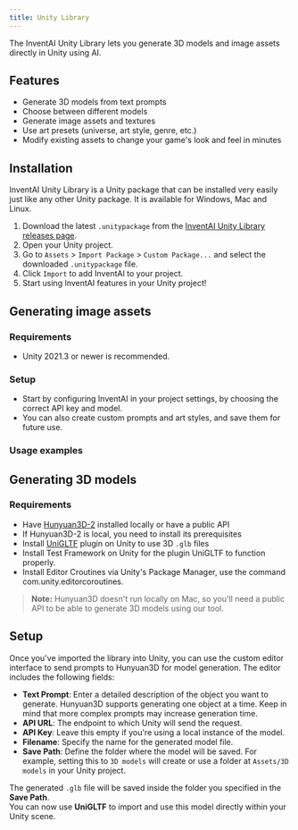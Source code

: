 ```yaml
---
title: Unity Library
---
```


The InventAI Unity Library lets you generate 3D models and image assets directly in Unity using AI.

## Features

- Generate 3D models from text prompts
- Choose between different models
- Generate image assets and textures
- Use art presets (universe, art style, genre, etc.)
- Modify existing assets to change your game's look and feel in minutes

## Installation

InventAI Unity Library is a Unity package that can be installed very easily just like any other Unity package. It is available for Windows, Mac and Linux.

1. Download the latest `.unitypackage` from the [InventAI Unity Library releases page](https://github.com/InventaiSIL/library/releases).
2. Open your Unity project.
3. Go to `Assets` > `Import Package` > `Custom Package...` and select the downloaded `.unitypackage` file.
4. Click `Import` to add InventAI to your project.
5. Start using InventAI features in your Unity project!

## Generating image assets

### Requirements

- Unity 2021.3 or newer is recommended.

### Setup

- Start by configuring InventAI in your project settings, by choosing the correct API key and model.
- You can also create custom prompts and art styles, and save them for future use.

### Usage examples

## Generating 3D models

### Requirements

- Have [Hunyuan3D-2](https://github.com/Tencent/Hunyuan3D-2) installed locally or have a public API
- If Hunyuan3D-2 is local, you need to install its prerequisites
- Install [UniGLTF](https://github.com/ousttrue/UniGLTF/releases) plugin on Unity to use 3D `.glb` files
- Install Test Framework on Unity for the plugin UniGLTF to function properly.
- Install Editor Croutines via Unity's Package Manager, use the command com.unity.editorcoroutines.

> **Note:** Hunyuan3D doesn't run locally on Mac, so you'll need a public API to be able to generate 3D models using our tool.

## Setup

Once you've imported the library into Unity, you can use the custom editor interface to send prompts to Hunyuan3D for model generation. The editor includes the following fields:

- **Text Prompt**: Enter a detailed description of the object you want to generate. Hunyuan3D supports generating one object at a time. Keep in mind that more complex prompts may increase generation time.
- **API URL**: The endpoint to which Unity will send the request.
- **API Key**: Leave this empty if you're using a local instance of the model.
- **Filename**: Specify the name for the generated model file.
- **Save Path**: Define the folder where the model will be saved. For example, setting this to `3D models` will create or use a folder at `Assets/3D models` in your Unity project.

The generated `.glb` file will be saved inside the folder you specified in the **Save Path**.  
You can now use **UniGLTF** to import and use this model directly within your Unity scene.
